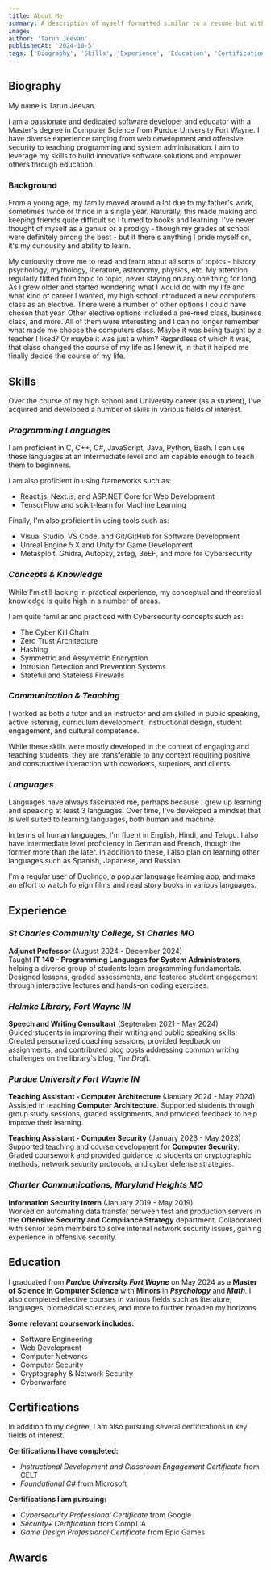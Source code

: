 ```yaml
---
title: About Me
summary: A description of myself formatted similar to a resume but with greatly expanded information.
image: 
author: 'Tarun Jeevan'
publishedAt: '2024-10-5'
tags: ['Biography', 'Skills', 'Experience', 'Education', 'Certifications', 'Awards']
---
```


## Biography

My name is Tarun Jeevan.

I am a passionate and dedicated software developer and educator with a Master&apos;s degree in Computer Science from Purdue University Fort Wayne. I have diverse experience ranging from web development and offensive security to teaching programming and system administration. I aim to leverage my skills to build innovative software solutions and empower others through education.

### Background

From a young age, my family moved around a lot due to my father&apos;s work, sometimes twice or thrice in a single year. Naturally, this made making and keeping friends quite difficult so I turned to books and learning. I&apos;ve never thought of myself as a genius or a prodigy - though my grades at school were definitely among the best - but if there's anything I pride myself on, it's my curiousity and ability to learn. 

My curiousity drove me to read and learn about all sorts of topics - history, psychology, mythology, literature, astronomy, physics, etc. My attention regularly flitted from topic to topic, never staying on any one thing for long. As I grew older and started wondering what I would do with my life and what kind of career I wanted, my high school introduced a new computers class as an elective. There were a number of other options I could have chosen that year. Other elective options included a pre-med class, business class, and more. All of them were interesting and I can no longer remember what made me choose the computers class. Maybe it was being taught by a teacher I liked? Or maybe it was just a whim? Regardless of which it was, that class changed the course of my life as I knew it, in that it helped me finally decide the course of my life. 

## Skills

Over the course of my high school and University career (as a student), I've acquired and developed a number of skills in various fields of interest. 

### *Programming Languages*
I am proficient in C, C++, C#, JavaScript, Java, Python, Bash. I can use these languages at an Intermediate level and am capable enough to teach them to beginners. 

I am also proficient in using frameworks such as: 
- React.js, Next.js, and ASP.NET Core for Web Development
- TensorFlow and scikit-learn for Machine Learning

Finally, I'm also proficient in using tools such as: 
- Visual Studio, VS Code, and Git/GitHub for Software Development
- Unreal Engine 5.X and Unity for Game Development
- Metasploit, Ghidra, Autopsy, zsteg, BeEF, and more for Cybersecurity

### *Concepts & Knowledge*
While I&apos;m still lacking in practical experience, my conceptual and theoretical knowledge is quite high in a number of areas. 

I am quite familiar and practiced with Cybersecurity concepts such as: 
- The Cyber Kill Chain
- Zero Trust Architecture
- Hashing
- Symmetric and Assymetric Encryption
- Intrusion Detection and Prevention Systems
- Stateful and Stateless Firewalls

### *Communication & Teaching*
I worked as both a tutor and an instructor and am skilled in public speaking, active listening, curriculum development, instructional design, student engagement, and cultural competence. 

While these skills were mostly developed in the context of engaging and teaching students, they are transferable to any context requiring positive and constructive interaction with coworkers, superiors, and clients. 

### *Languages*
Languages have always fascinated me, perhaps because I grew up learning and speaking at least 3 languages. Over time, I've developed a mindset that is well suited to learning languages, both human and machine. 

In terms of human languages, I'm fluent in English, Hindi, and Telugu. I also have intermediate level proficiency in German and French, though the former more than the later. In addition to these, I also plan on learning other languages such as Spanish, Japanese, and Russian. 

I'm a regular user of Duolingo, a popular language learning app, and make an effort to watch foreign films and read story books in various languages. 

## Experience

### *St Charles Community College, St Charles MO*
**Adjunct Professor** (August 2024 - December 2024)  
Taught **IT 140 - Programming Languages for System Administrators**, helping a diverse group of students learn programming fundamentals. Designed lessons, graded assessments, and fostered student engagement through interactive lectures and hands-on coding exercises.

### *Helmke Library, Fort Wayne IN*
**Speech and Writing Consultant** (September 2021 - May 2024)  
Guided students in improving their writing and public speaking skills. Created personalized coaching sessions, provided feedback on assignments, and contributed blog posts addressing common writing challenges on the library's blog, _The Draft_.

### *Purdue University Fort Wayne IN*
**Teaching Assistant - Computer Architecture** (January 2024 - May 2024)  
Assisted in teaching **Computer Architecture**. Supported students through group study sessions, graded assignments, and provided feedback to help improve their learning.

**Teaching Assistant - Computer Security** (January 2023 - May 2023)  
Supported teaching and course development for **Computer Security**. Graded coursework and provided guidance to students on cryptographic methods, network security protocols, and cyber defense strategies.

### *Charter Communications, Maryland Heights MO*
**Information Security Intern** (January 2019 - May 2019)  
Worked on automating data transfer between test and production servers in the **Offensive Security and Compliance Strategy** department. Collaborated with senior team members to solve internal network security issues, gaining experience in offensive security.

## Education

I graduated from ***Purdue University Fort Wayne*** on May 2024 as a **Master of Science in Computer Science** with **Minors** in ***Psychology*** and ***Math***. 
I also completed elective courses in various fields such as literature, languages, biomedical sciences, and more to further broaden my horizons. 

**Some relevant coursework includes:**
- Software Engineering
- Web Development
- Computer Networks
- Computer Security
- Cryptography & Network Security
- Cyberwarfare

## Certifications

In addition to my degree, I am also pursuing several certifications in key fields of interest. 

**Certifications I have completed:**
- *Instructional Development and Classroom Engagement Certificate* from CELT
- *Foundational C#* from Microsoft

**Certifications I am pursuing:**
- *Cybersecurity Professional Certificate* from Google
- *Security+ Certification* from CompTIA
- *Game Design Professional Certificate* from Epic Games

## Awards


